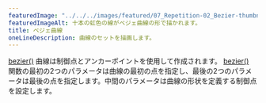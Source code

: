 ---
featuredImage: "../../../images/featured/07_Repetition-02_Bezier-thumbnail.png"
featuredImageAlt: 十本の虹色の線がベジェ曲線の形で描かれます。
title: ベジェ曲線
oneLineDescription: 曲線のセットを描画します。
---

<a href="/reference/p5/bezier" target="_blank">bezier()</a> 
曲線は制御点とアンカーポイントを使用して作成されます。
<a href="/reference/p5/bezier" target="_blank">bezier()</a>
関数の最初の2つのパラメータは曲線の最初の点を指定し、最後の2つのパラメータは最後の点を指定します。中間のパラメータは曲線の形状を定義する制御点を設定します。